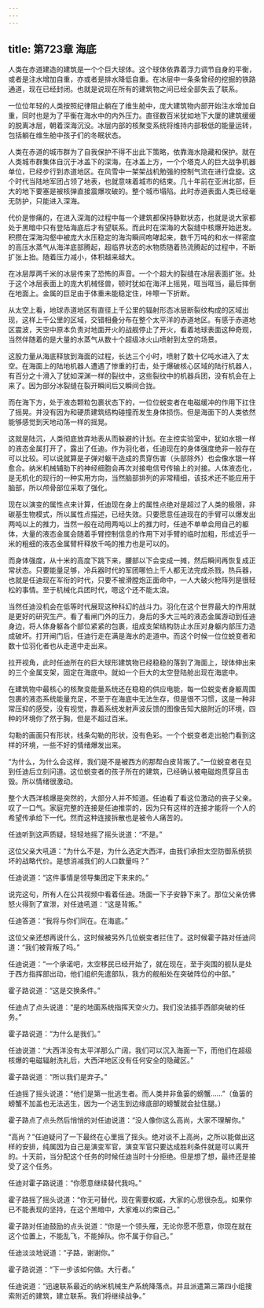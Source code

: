 ```yaml
---
---
---
```

title: 第723章 海底
---



人类在赤道建造的建筑是一个个巨大球体。这个球体依靠着浮力调节自身的平衡，或者是注水增加自重，亦或者是排水降低自重。在冰层中一条条曾经的挖掘的铁路通道，现在已经封闭。也就是说现在所有的建筑物之间已经全部失去了联系。

一位位年轻的人类按照纪律阻止躺在了维生舱中，庞大建筑物内部开始注水增加自重，同时也是为了平衡在海水中的内外压力。直径数百米犹如地下大厦的建筑缓缓的脱离冰层，朝着深海沉没。冰层内部的核聚变系统将维持内部极低的能量运转，包括躺在维生舱中孩子们的冬眠状态。

人类在赤道的城市群为了自我保护不得不出此下策略，依靠海水隐藏和保护。就在人类城市群集体自沉于冰盖下的深海，在冰盖上方，一个个塔克人的巨大战争机器单位，已经步行到赤道地区。在风雪中一架架战机勉强的控制气流在进行盘旋。这个时代当陆地军团占领了地表，也就意味着城市的结束。几十年前在亚洲北部，巨大的地下要塞是被核弹直接震爆攻破的。整个城市塌陷。此时赤道表面人类已经毫无防护，只能进入深海。

代价是惨痛的，在进入深海的过程中每一个建筑都保持静默状态，也就是说大家都处于黑暗中只有登陆海底后才有望联系。而此时在深海的大裂缝中核爆开始迸发。积攒在深海沟壑中被庞大水压稳定的海沟瞬间咆哮起来，数千万吨的和水一样密度的高压水蒸气从海洋底部腾起，超临界状态的水物质随着热流腾起的过程中，不断扩张上抬。随着压力减小，体积越来越大。

在冰层厚两千米的冰层传来了恐怖的声音。一个个超大的裂缝在冰层表面扩张。处于这个冰层表面上的庞大机械怪兽，顿时犹如在海洋上摇晃，哐当哐当，最后摔倒在地面上。金属的巨足由于体重未能稳定住，咔嚓一下折断。

从太空上看，地球赤道地区有直径上千公里的辐射形态冰层断裂纹构成的区域出现，这样上千公里的区域，交错相叠分布在整个太平洋的赤道地区。有感于赤道地区震波，天空中原本负责对地面开火的战舰停止了开火，看着地球表面这种奇观，当然伴随着的是大量的水蒸气从数十个超级冰火山喷射到太空的场景。

这股力量从海底释放到海面的过程，长达三个小时，喷射了数十亿吨水进入了太空。在海面上的陆地机器人遭遇了惨重的打击，处于爆破核心区域的陆行机器人，有百分之十滑入了犹如深渊一样的裂纹中，这些裂纹中的机器兵团，没有机会在上来了。因为部分冰裂缝在裂开瞬间后又瞬间合拢。

而在海下方，处于液态颗粒包裹状态下的，一位位蜕变者在电磁缓冲的作用下扛住了摇晃。并没有因为和硬质建筑结构碰撞而发生身体损伤。但是海面下的人类依然能够感觉到天地动荡一样的摇晃。

这就是陆沉，人类彻底放弃地表从而躲避的计划。在主控实验室中，犹如水银一样的液态金属打开了，露出了任迪。作为羽化者，任迪现在的身体强度绝非一般存在可以比较。可以说就算是子弹对躯干造成的贯穿伤害（头部除外）也会像水银一样愈合。纳米机械辅助下的神经细胞会再次对接电信号传输上的对接。人体液态化，是无机化的现行的一种实用方向，当然脑部排列的非常精细，该技术还不能应用于脑部，所以颅骨部位采取了强化。

现在以演变的属性点来计算，任迪现在身上的属性点绝对是超过了人类的极限，非碳基生物模式，所以属性点描述，已经失效。只要愿意任迪现在的手臂可以爆发出两吨以上的推力，当然一般在动用两吨以上的推力时，任迪不单单会用自己的躯体，大量的液态金属会随着手臂控制信息的作用下对手臂的临时加粗，形成近乎一米的粗细的液态金属臂杆释放千吨的推力也是可以的。

而身体强度，从十米的高度下跳下来，腰部以下会变成一摊，然后瞬间再恢复成正常状态。只要能量足够，冷兵器时代的军团哪怕上千人都无法完成杀戮，热兵器，也就是任迪现在军衔的时代，只要不被滑膛炮正面命中，一人大破火枪阵列是很轻松的事情。至于机械化兵团时代，嗯这个还不能太浪。

当然任迪没机会在低等时代展现这种科幻的战斗力。羽化在这个世界最大的作用就是更好的研究生产。看了看闸门外的压力，身后的多大三吨的液态金属游动到任迪身边，将人体身躯各个部位紧紧的包裹，组成支架结构防止水压对身躯内部压力造成破坏。打开闸门后，任迪行走在满是海水的走道中。而这个时候一位位蜕变者和数十位羽化者也从走道中走出来。

拉开视角，此时任迪所在的巨大球形建筑物已经稳稳的落到了海面上，球体伸出来的三个金属支架，固定在海底中。就如一个巨大的太空登陆舱出现在海底中。

在建筑物中最核心的核聚变能量系统还在稳稳的供应电能，每一位蜕变者身躯周围包裹的液态系统能量充足，不至于在海底中无法生存，但是很不习惯，这是一种非常压抑的感受，没有视觉，靠着系统发射声波反馈的图像告知大脑附近的环境，四种的环境你了然于胸，但是不超过百米。

勾勒的画面只有形状，线条勾勒的形状，没有色彩。一个个蜕变者走出舱门看到这样的环境，一些不好的情绪爆发出来。

“为什么，为什么会这样，我们是不是被西方的那帮白皮背叛了。”一位蜕变者在见到任迪后立刻问道。这位蜕变者的孩子所在的建筑，已经确认被电磁炮贯穿且击毁。所以情绪很激动。

整个大西洋核爆是突然的，大部分人并不知道。任迪看了看这位激动的丧子父亲。叹了一口气。家庭完整的连接是任迪推崇的，因为只有这样的连接才能将一个人的希望传承给下一代。然而这种连接拆散也是被令人痛苦的。

任迪听到这声质疑，轻轻地摇了摇头说道：“不是。”

这位父亲大吼道：“为什么不是，为什么选定大西洋，由我们承担太空防御系统损坏的战略代价。是想消减我们的人口数量吗？”

任迪说道：“这件事情是领导集团定下来来的。”

说完这句，所有人在公共视频中看着任迪。场面一下子安静下来了。那位父亲仿佛怒火得到了宣泄，对任迪吼道：“这是背叛。”

任迪答道：“我将与你们同在。在海底。”

这位父亲还想再说什么，这时候被另外几位蜕变者拦住了。这时候霍子路对任迪问道：“我们被背叛了吗。”

任迪说道：“一个承诺吧，太空移民已经开始了，就在现在，至于突围的舰队是处于西方指挥部出动，他们组织先遣部队，我方的舰船处在突破阵位的中部。”

霍子路说道：“这是交换条件。”

任迪点了点头说道：“是的地面系统指挥天空火力。我们没法插手西部突破的任务。”

霍子路说道：“为什么是我们。”

任迪说道：“大西洋没有太平洋那么广阔，我们可以沉入海面一下，而他们在超级核爆的电磁辐射洗礼后，大西洋地区没有任何安全的隐藏区。”

霍子路说道：“所以我们是弃子。”

任迪摇了摇头说道：“他们是第一批逃生者。而人类并非鱼篓的螃蟹……”（鱼篓的螃蟹不加盖也无法逃生，因为一个逃生到边缘底部的螃蟹就会扯住腿。）

霍子路点了点头然后悄悄的对任迪说道：“没人像你这么高尚，大家不理解你。”

“高尚？”任迪疑问了一下最终在心里摇了摇头。绝对谈不上高尚，之所以能做出这样的安排，纯属因为自己是演变军官，演变军官只要达成胜利条件就是可以离开的。十天前，当分配这个任务的时候任迪当时十分拒绝。但是想了想，最终还是接受了这个任务。

任迪对霍子路说道：“你愿意继续替代我吗。”

霍子路摇了摇头说道：“你无可替代，现在需要权威，大家的心思很杂乱。如果你已不能表现的坚持，在这个黑暗中，大家难以约束自己。”

霍子路对任迪鼓励的点头说道：“你是一个领头雁，无论你愿不愿意，你现在就在这个位置上，不能乱飞，不能掉队。你不属于你自己。”

任迪淡淡地说道：“子路，谢谢你。”

霍子路说道：“下一步该如何做。大行者。”

任迪说道：“迅速联系最近的纳米机械生产系统降落点。并且派遣第三第四小组搜索附近的建筑，建立联系。我们将继续战争。”